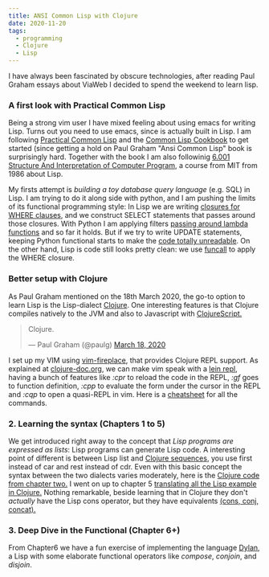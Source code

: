 ```yaml
---
title: ANSI Common Lisp with Clojure
date: 2020-11-20
tags:
  - programming
  - Clojure
  - Lisp
---
```


I have always been fascinated by obscure technologies, after reading Paul Graham essays about ViaWeb I decided to spend the weekend to learn lisp.

### A first look with Practical Common Lisp

Being a strong vim user I have mixed feeling about using emacs for writing Lisp. Turns out you need to use emacs, since is actually built in Lisp. I am following [Practical Common Lisp](http://www.gigamonkeys.com/book) and the [Common Lisp Cookbook](https://lispcookbook.github.io/cl-cookbook/getting-started.html) to get started (since getting a hold on Paul Graham "Ansi Common Lisp" book is surprisingly hard. Together with the book I am also followinig [6.001 Structure And Interpretation of Computer Program](https://ocw.mit.edu/courses/electrical-engineering-and-computer-science/6-001-structure-and-interpretation-of-computer-programs-spring-2005/), a course from MIT from 1986 about Lisp.

My firsts attempt is _building a toy database query language_ (e.g. SQL) in Lisp. I am trying to do it along side with python, and I am pushing the limits of its functional programming style: In Lisp we are writing [closures for WHERE clauses](https://github.com/SolbiatiAlessandro/PracticalCommonLisp/blob/41a660ed32272d2bb3c600d3ad68aae0b85c712a/Chapter3/cd-database.lisp#L55), and we construct SELECT statements that passes around those closures. With Python I am applying filters [passing around lambda functions](https://github.com/SolbiatiAlessandro/PracticalCommonLisp/blob/41a660ed32272d2bb3c600d3ad68aae0b85c712a/Chapter3/cd-database.py#L20) and so far it holds. But if we try to write UPDATE statements, keeping Python functional starts to make the [code totally unreadable](https://github.com/SolbiatiAlessandro/PracticalCommonLisp/blob/41a660ed32272d2bb3c600d3ad68aae0b85c712a/Chapter3/cd-database.py#L37). On the other hand, Lisp is code still looks pretty clean: we use [funcall](https://github.com/SolbiatiAlessandro/PracticalCommonLisp/blob/41a660ed32272d2bb3c600d3ad68aae0b85c712a/Chapter3/cd-database.lisp#L67) to apply the WHERE closure.

### Better setup with Clojure

As Paul Graham mentioned on the 18th March 2020, the go-to option to learn Lisp is the Lisp-dialect [Clojure](https://clojure.org/). One interesting features is that Clojure compiles natively to the JVM and also to Javascript with [ClojureScript.](https://clojurescript.org/)

> Clojure.
> 
> — Paul Graham (@paulg) [March 18, 2020](https://twitter.com/paulg/status/1240218967865778177?ref_src=twsrc%5Etfw)

I set up my VIM using [vim-fireplace](https://www.vim.org/scripts/script.php?script_id=4978), that provides Clojure REPL support. As explained at [clojure-doc.org](http://clojure-doc.org/articles/tutorials/vim_fireplace.html), we can make vim speak with a [lein repl](https://clojure.org/guides/repl/launching_a_basic_repl#_leiningen), having a bunch of features like _:cpr_ to reload the code in the REPL, _:gf_ goes to function definition, _:cpp_ to evaluate the form under the cursor in the REPL and _:cqp_ to open a quasi-REPL in vim. Here is a [cheatsheet](https://gist.github.com/nblumoe/5450099) for all the commands.

### 2. Learning the syntax (Chapters 1 to 5)

We get introduced right away to the concept that _Lisp programs are expressed as lists_: Lisp programs can generate Lisp code. A interesting point of different is between Lisp list and [Clojure sequences](https://clojure.org/reference/sequences#_the_seq_interface), you use first instead of car and rest instead of cdr. Even with this basic concept the syntax between the two dialects varies moderately, here is the [Clojure code from chapter two.](https://github.com/SolbiatiAlessandro/ANSICommonLisp/blob/bcabbd680c7afef8599d13342ef4c31cd32977a6/src/ansi_common_lisp/core.clj#L70) I went on up to chapter 5 [translating all the Lisp example in Clojure.](https://github.com/SolbiatiAlessandro/ANSICommonLisp/blob/cdc69c476fb2eedfa92cfa93759ec0835170c974/src/ansi_common_lisp/chapter3.clj#L71) Nothing remarkable, beside learning that in Clojure they don't _actually_ have the Lisp cons operator, but they have equivalents [(cons, conj, concat).](https://medium.com/@greg_63957/conj-cons-concat-oh-my-1398a2981eab)

### 3. Deep Dive in the Functional (Chapter 6+)

From Chapter6 we have a fun exercise of implementing the language [Dylan](https://opendylan.org/), a Lisp with some elaborate functional operators like _compose_, _conjoin_, and _disjoin_.